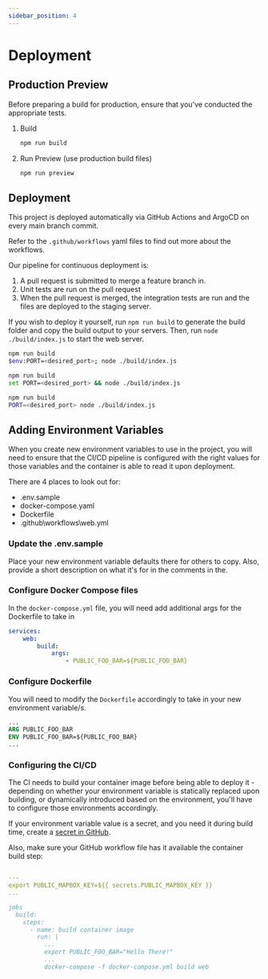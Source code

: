 ```yaml
---
sidebar_position: 4
---
```


# Deployment

## Production Preview

Before preparing a build for production, ensure that you've conducted the appropriate tests.

1. Build
    ```bash
    npm run build
    ```
2. Run Preview (use production build files)
    ```bash
    npm run preview
    ```

## Deployment

This project is deployed automatically via GitHub Actions and ArgoCD on every main branch commit.

Refer to the `.github/workflows` yaml files to find out more about the workflows.

Our pipeline for continuous deployment is:

1. A pull request is submitted to merge a feature branch in.
2. Unit tests are run on the pull request
3. When the pull request is merged, the integration tests are run and the files are deployed to the staging server.

If you wish to deploy it yourself, run `npm run build` to generate the build folder and copy the build output to your
servers. Then, run `node ./build/index.js` to start the web server.


<Tabs>
<TabItem value="Windows PowerShell" label="Windows (PowerShell)" default>

```bash
npm run build
$env:PORT=<desired_port>; node ./build/index.js
```

</TabItem>
<TabItem value="Windows CMD" label="Windows (cmd)">

```bash
npm run build
set PORT=<desired_port> && node ./build/index.js
```

</TabItem>
<TabItem value="Linux" label="Linux">

```bash
npm run build
PORT=<desired_port> node ./build/index.js
```

</TabItem>
</Tabs>

## Adding Environment Variables

When you create new environment variables to use in the project, you will need to ensure that the CI/CD pipeline is
configured with the right values for those variables and the container is able to read it upon deployment.

There are 4 places to look out for:

-   .env.sample
-   docker-compose.yaml
-   Dockerfile
-   .github\workflows\web.yml

### Update the .env.sample

Place your new environment variable defaults there for others to copy. Also, provide a short description on what
it's for in the comments in the.

### Configure Docker Compose files

In the `docker-compose.yml` file, you will need add additional args for the Dockerfile to take in

```yaml title=docker-compose.yml
services:
    web:
        build:
            args:
                - PUBLIC_FOO_BAR=${PUBLIC_FOO_BAR}
```

### Configure Dockerfile

You will need to modify the `Dockerfile` accordingly to take in your new environment variable/s.

```Dockerfile title=Dockerfile
...
ARG PUBLIC_FOO_BAR
ENV PUBLIC_FOO_BAR=${PUBLIC_FOO_BAR}
...
```

### Configuring the CI/CD

The CI needs to build your container image before being able to deploy it - depending on whether your environment
variable is statically replaced upon building, or dynamically introduced based on the environment, you'll have to
configure those environments accordingly.

If your environment variable value is a secret, and you need it during build time, create a
[secret in GitHub](https://docs.github.com/en/actions/security-guides/encrypted-secrets#creating-encrypted-secrets-for-a-repository).

Also, make sure your GitHub workflow file has it available the container build step:

```yml title=.github\workflows\web.yml

---
export PUBLIC_MAPBOX_KEY=${{ secrets.PUBLIC_MAPBOX_KEY }}
...

jobs
  build:
    steps:
      - name: build container image
        run: |
          ...
          export PUBLIC_FOO_BAR="Hello There!"
          ...
          docker-compose -f docker-compose.yml build web
```
